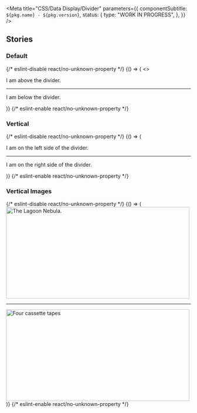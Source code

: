 

<Meta
  title="CSS/Data Display/Divider"
  parameters={{
    componentSubtitle: `${pkg.name} - ${pkg.version}`,
    status: {
      type: "WORK IN PROGRESS",
    },
  }}
/>

<Description markdown={readme} />

## Stories

### Default

<Canvas>
  {/* eslint-disable react/no-unknown-property */}
  <Story name="Default">
    {() => (
      <>
        <p>I am above the divider.</p>
        <hr class="denhaag-divider" role="presentation" />
        <p>I am below the divider.</p>
      </>
    )}
  </Story>
  {/* eslint-enable react/no-unknown-property */}
</Canvas>

### Vertical

<Canvas>
  {/* eslint-disable react/no-unknown-property */}
  <Story name="Vertical">
    {() => (
      <div style={{ display: "flex" }}>
        <p>I am on the left side of the divider.</p>
        <hr class="denhaag-divider denhaag-divider--vertical" role="presentation" />
        <p>I am on the right side of the divider.</p>
      </div>
    )}
  </Story>
  {/* eslint-enable react/no-unknown-property */}
</Canvas>

### Vertical Images

<Canvas>
  {/* eslint-disable react/no-unknown-property */}
  <Story name="Vertical Images">
    {() => (
      <div style={{ display: "flex" }}>
        <img
          alt="The Lagoon Nebula."
          src="https://upload.wikimedia.org/wikipedia/commons/thumb/c/c4/Lagoon_Nebula.jpg/1024px-Lagoon_Nebula.jpg"
          width="500"
          height="250"
        />
        <hr class="denhaag-divider denhaag-divider--vertical" role="presentation" />
        <img
          alt="Four cassette tapes"
          src="https://upload.wikimedia.org/wikipedia/en/thumb/e/ed/Demos.jpg/1200px-Demos.jpg"
          width="500"
          height="250"
        />
      </div>
    )}
  </Story>
  {/* eslint-enable react/no-unknown-property */}
</Canvas>
